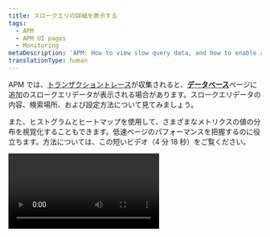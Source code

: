 ```yaml
---
title: スロークエリの詳細を表示する
tags:
  - APM
  - APM UI pages
  - Monitoring
metaDescription: 'APM: How to view slow query data, and how to enable and configure slow query data collection.'
translationType: human
---
```


APM では、[トランザクショントレース](/docs/apm/transactions/transaction-traces/introduction-transaction-traces)が収集されると、[**データベース**](/docs/apm/applications-menu/monitoring/databases-slow-queries-page)ページに追加のスロークエリデータが表示される場合があります。スロークエリデータの内容、検索場所、および設定方法について見てみましょう。

また、ヒストグラムとヒートマップを使用して、さまざまなメトリクスの値の分布を視覚化することもできます。低速ページのパフォーマンスを把握するのに役立ちます。方法については、この短いビデオ（4 分 18 秒）をご覧ください。

<Video id="Gh4Km9aJoBE" type="youtube" />

## スロークエリのデータサンプル [#about][トランザクショントレース](/docs/apm/transactions/transaction-traces/introduction-transaction-traces)が報告されると、スロークエリ機能によってトレース内で最も遅いデータベースクエリがサンプリングされ、それらに関するデータが[**データベース**](/docs/apm/applications-menu/monitoring/databases-slow-queries-page)ページに報告されます。スロークエリデータの内容： クエリセグメントの期間

- クエリ/説明プラン（認識される場合）
- [ホストおよびインスタンスレベルの詳細](/docs/apm/applications-menu/features/analyze-database-instance-level-performance-issues)（エージェントでサポートされる場合）## スロークエリデータを表示する [#db_slowsql]<Callout variant="tip">
  ご利用の全てのアプリケーションおよびサービスに関する大まかな概要を得るには、[New Relic エクスプローラー](/docs/new-relic-one/use-new-relic-one/ui-data/new-relic-one-entity-explorer)を利用してください。

  </Callout>スロークエリデータを表示するには：1. 次のうち1つを行います。

  - New Relic Explorer：**[one.newrelic.com](https://one.newrelic.com) > Explorer >（アプリケーションを選択）> Monitor > Databases**の順に進みます。
  - APM：**[one.newrelic.com](https://one.newrelic.com) > APM >（アプリケーションを選択）> Monitor > Databases**の順に進みます。

2. データベースのトランザクションを選択します。

3. 可能な場合は、ページに記載された利用可能な任意の[スロークエリ](#slowsql_details)を選択します。想定していたスロークエリのデータが表示されない場合は、[トラブルシューティングのヒント](#troubleshooting)を参照してください。## 設定 [#settings]通常、スロークエリの設定は以下の方法で指定できます。\* エージェントの設定

- [サーバーサイドコンフィグレーション](/docs/agents/manage-apm-agents/configuration/server-side-agent-configuration) (エージェントで利用可能な場合)エージェント設定には、サーバーサイドコンフィグレーションよりも多くのオプションが提供されています。スロークエリを構成する方法は、独自のセットアップと環境設定によって異なります。詳細については、エージェント固有のドキュメントを参照してください：<CollapserGroup>

{' '}

<Collapser id="c-sdk" title="C SDK">
  低速クエリトレースを報告できるのは、SQLデータベースのみです。詳細については、[C
  SDKでアプリケーションをインストゥルメントする](/docs/agents/c-sdk/instrumentation/instrument-your-app-c-sdk#slow-query-datastore)を参照してください。
</Collapser>

<Collapser
id="go"
title="Go"

>

エージェント設定オプション：

- 有効／無効：[`SlowQuery.Enabled`](/docs/agents/go-agent/configuration/go-agent-configuration#slow-query)
- スロークエリ閾値：[`SlowQuery.Threshold`](/docs/agents/go-agent/configuration/go-agent-configuration#slow-query-threshold)
- その他のデータベース設定オプションについては、[データストアトレーサー設定](/docs/agents/go-agent/configuration/go-agent-configuration#datastore-tracer)を参照してください。

</Collapser>

<Collapser
id="java"
title="Java"

>

エージェントの設定：

- スロークエリ閾値：[`explain_threshold`](/docs/agents/java-agent/configuration/java-agent-configuration-config-file#tt-explain_threshold)

- スロートランザクションとクエリに関連のあるその他の設定については、[トランザクショントレーサー設定オプション](/docs/agents/java-agent/configuration/java-agent-configuration-config-file#h2-Transaction-tracer)をご覧ください。

  [サーバーサイドコンフィグレーション](/docs/agents/manage-apm-agents/configuration/server-side-agent-configuration#customize-ssc)を使用して、基本的なスロークエリの設定を編集することもできます。

</Collapser>

<Collapser
id="net"
title=".NET"

>

エージェントの設定：

- 有効／無効：[`slowSql enabled`](/docs/agents/net-agent/configuration/net-agent-configuration#slow_sql)

- スロークエリ閾値：[explainThreshold](/docs/agents/net-agent/configuration/net-agent-configuration#tracer-explainThreshold)

- 低速なトランザクションとクエリに関連のあるその他の設定については、[トランザクショントレーサー設定オプション](/docs/agents/net-agent/configuration/net-agent-configuration#transaction_tracer)および[データストアトレーサーのオプション](/docs/agents/net-agent/configuration/net-agent-configuration#datastore_tracer)をご覧ください。

  [サーバーサイドコンフィグレーション](/docs/agents/manage-apm-agents/configuration/server-side-agent-configuration#customize-ssc)を使用して、基本的なスロークエリの設定を編集することもできます。

</Collapser>

<Collapser
id="node"
title="Node.js"

>

エージェントの設定：

- 有効／無効：[`enabled`](/docs/agents/nodejs-agent/installation-configuration/nodejs-agent-configuration#slow-sql-enabled)

- 閾値：[`explain_threshold`](/docs/agents/nodejs-agent/installation-configuration/nodejs-agent-configuration#explain_threshold)

- 最大スロークエリの例：[`max_samples`](/docs/agents/nodejs-agent/installation-configuration/nodejs-agent-configuration#slow-sql-max-samples)

- スロートランザクションとクエリに関連のあるその他の設定については、[トランザクショントレーサー設定オプション](/docs/agents/nodejs-agent/installation-configuration/nodejs-agent-configuration#tx_tracer_config)をご覧ください。

  Node.js エージェントでは、低速クエリデータの[サーバーサイドコンフィグレーション](/docs/agents/manage-apm-agents/configuration/server-side-agent-configuration)は不可能です。

</Collapser>

<Collapser
id="php"
title="PHP"

>

エージェントの設定：

- 有効／無効：[`slow_sql`](/docs/agents/php-agent/configuration/php-agent-configuration#inivar-tt-slowsql)

- 閾値：[`explain_threshold`](/docs/agents/php-agent/configuration/php-agent-configuration#inivar-tt-epthreshold)

- スロートランザクションとクエリに関連のあるその他の設定については、[トランザクショントレーサー設定オプション](/docs/agents/php-agent/configuration/php-agent-configuration#inivar-tt-settings)をご覧ください。

  PHP エージェントでは、[サーバーサイドコンフィグレーション](/docs/agents/manage-apm-agents/configuration/server-side-agent-configuration)は不可能です。

</Collapser>

<Collapser
id="python"
title="Python"

>

エージェントの設定：

- スロークエリ閾値：[`explain_threshold`](/docs/agents/python-agent/configuration/python-agent-configuration#txn-tracer-explain-threshold)

- 低速なトランザクションとクエリに関連のあるその他の設定については、[トランザクショントレーサー設定オプション](/docs/agents/python-agent/configuration/python-agent-configuration#txn-tracer-settings)および[データストアトレーサーのオプション](/docs/agents/python-agent/configuration/python-agent-configuration#datastore-tracer-settings)をご覧ください。

  [サーバーサイドコンフィグレーション](/docs/agents/manage-apm-agents/configuration/server-side-agent-configuration#customize-ssc)を使用して、基本的なスロークエリの設定を編集することもできます。

</Collapser>

<Collapser
id="ruby"
title="Ruby"

>

エージェントの設定：

- 有効／無効：[`slow_sql.enabled`](/docs/agents/ruby-agent/configuration/ruby-agent-configuration#slow_sql-enabled)

- スロークエリ閾値：[`slow_sql.explain_threshold`](/docs/agents/ruby-agent/configuration/ruby-agent-configuration#slow_sql-explain_threshold)

- 低速トランザクションとクエリに関連のあるその他の設定については、[トランザクショントレーサー設定オプション](/docs/agents/ruby-agent/configuration/ruby-agent-configuration#transaction_tracer)および[低速 SQL 設定オプション](/docs/agents/ruby-agent/configuration/ruby-agent-configuration#slow_sql)をご覧ください。

ご利用アプリケーションのエージェント言語に該当する場合は、[サーバーサイド構成](/docs/agents/manage-apm-agents/configuration/server-side-agent-configuration#customize-ssc)を利用して基本的なスロークエリ設定を編集できます。

</Collapser>

</CollapserGroup>

## 低速クエリのメトリックス [#slowsql_details]低速クエリのリストには、次のメトリックスが含まれています。

<table>

  <thead>
  <tr>
    <th width={150}>
      **メトリック**
    </th>

    <th>
      **説明**
    </th>

  </tr>

  </thead>

  <tbody>
  <tr>
    <td>
      `レスポンスタイム`
    </td>

      <td>
        サンプリングされたステートメントの平均応答時間です。
      </td>
    </tr>

    <tr>
      <td>
        `サンプルカウント`
      </td>

      <td>
        サンプル内で特定された低速クエリの件数です。
      </td>
    </tr>

  </tbody>

</table>

さらに詳細を表示するには、個別のスロークエリを選択します：

<table>
  <thead>
  <tr>
    <th width={150}>
      **メトリック**
    </th>

    <th>
      **説明**
    </th>

  </tr>

  </thead>

  <tbody>
  <tr>
    <td>
      `開始時刻`
    </td>

      <td>
        スタックトレースが、表示されたデータの収集を開始した時刻です。
      </td>
    </tr>

    <tr>
      <td>
        `最大時間`
      </td>

      <td>
        サンプル内のすべての類似クエリステートメントの実行に要する最大時間です。
      </td>
    </tr>

    <tr>
      <td>
        `アクション`
      </td>

      <td>
        クエリを呼び出すアクションまたはプロセスです。
      </td>
    </tr>

    <tr>
      <td>
        `クエリ`
      </td>

      <td>
        低速と報告されるクエリです。設定によっては、クエリの一部が難読化されることがあります。
      </td>
    </tr>

    <tr>
      <td>
        `スタックトレース`
      </td>

      <td>
        コード内でステートメントが呼び出される位置です。
      </td>
    </tr>

  </tbody>

</table>

MySQL の場合、当社はクエリ解析を提供します。これは、クエリで発生した内容を説明し、スピードアップするために必要なものが何か説明します。その他のデータベースでは、可能であれば説明プランを表示します。## トラブルシューティング：スロークエリデータなし [#troubleshooting]スロークエリデータが検出されない場合、次のいずれかの理由が考えられます：\* 低速クエリ機能が無効になっている。

- 期間の閾値が非常に高く設定されているため、低速クエリが報告されていない。
- クエリの難読化設定（通常`record_sql`またはそれに類似するもの）が`Off`に設定されている。問題を解決するには、[構成オプション](#settings)を調整してください。\*\*
